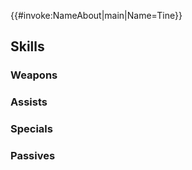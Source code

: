 {{#invoke:NameAbout|main|Name=Tine}}{{HeroPage Tabs}}
{{Hero Infobox
|Name=Tine
|Title=Determined Bride
|WeaponType=Red Tome
|MoveType=Cavalry
|Origin=Fire Emblem: Genealogy of the Holy War
|Gender=Female
|actorEN=Courtney Lin
|actorJP=石川由依
|artist=うらたあさお
|additionDate=May 16, 2025
|releaseDate=May 16, 2025
|cv1=3
|cv2=5601200
|TagID=花嫁ティニー
|InternalID=1244
|Properties=special
|description=A mage and descendant of the crusader Thrud. Swears an oath to be strong and live for both herself and her mother, who suffered great misfortune. Appears in Fire Emblem: Genealogy of the Holy War.
}}
{{Stats Page
|Lv1HP=16|Lv1ATK=11|Lv1SPD=8|Lv1DEF=6|Lv1RES=8
|GRHP=50|GRATK=80|GRSPD=90|GRDEF=35|GRRES=45
}}
==Skills==
===Weapons===
{{Weapons Table
|weapon1=Fire
|weapon1Default=1
|weapon1Unlock=1
|weapon2=Elfire
|weapon2Default=2
|weapon2Unlock=2
|weapon3=Bridal Bouquet
|weapon3Default=3
|weapon3Unlock=3
|weapon4=Bridal Bouquet+
|weapon4Default=5
|weapon4Unlock=5
}}
===Assists===
{{Assists Table}}
===Specials===
{{Specials Table
|special1=New Moon
|special1Default=4
|special1Unlock=3
|special2=Moonbow
|special2Unlock=4
}}
===Passives===
{{Passives Table
|passiveA1=Atk/Spd Catch 1
|passiveA2=Atk/Spd Catch 2
|passiveA3=Atk/Spd Catch 3
|passiveA1Unlock=1
|passiveA2Unlock=2
|passiveA3Unlock=4
|passiveB1=S/R Far Trace 1
|passiveB2=S/R Far Trace 2
|passiveB3=S/R Far Trace 3
|passiveB4=S/R Far Trace 4
|passiveB1Unlock=2
|passiveB2Unlock=3
|passiveB3Unlock=4
|passiveB4Unlock=5
}}
{{Heroes Navbox}}